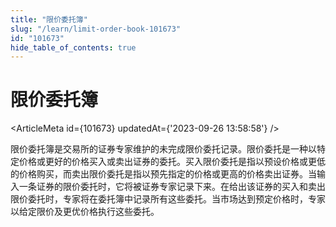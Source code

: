 ```yaml
---
title: "限价委托簿"
slug: "/learn/limit-order-book-101673"
id: "101673"
hide_table_of_contents: true
---
```



# 限价委托簿

<ArticleMeta id={101673} updatedAt={'2023-09-26 13:58:58'} />
<div className='border-solid border-b border-t-0 my-4 border-[var(--ifm-color-gray-300)]' />

限价委托簿是交易所的证券专家维护的未完成限价委托记录。限价委托是一种以特定价格或更好的价格买入或卖出证券的委托。买入限价委托是指以预设价格或更低的价格购买，而卖出限价委托是指以预先指定的价格或更高的价格卖出证券。当输入一条证券的限价委托时，它将被证券专家记录下来。在给出该证券的买入和卖出限价委托时，专家将在委托簿中记录所有这些委托。当市场达到预定价格时，专家以给定限价及更优价格执行这些委托。

